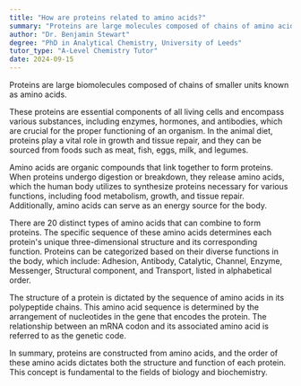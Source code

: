 ```yaml
---
title: "How are proteins related to amino acids?"
summary: "Proteins are large molecules composed of chains of amino acids, which are the smaller units that make up their structure and function in various biological processes."
author: "Dr. Benjamin Stewart"
degree: "PhD in Analytical Chemistry, University of Leeds"
tutor_type: "A-Level Chemistry Tutor"
date: 2024-09-15
---
```


Proteins are large biomolecules composed of chains of smaller units known as amino acids.

These proteins are essential components of all living cells and encompass various substances, including enzymes, hormones, and antibodies, which are crucial for the proper functioning of an organism. In the animal diet, proteins play a vital role in growth and tissue repair, and they can be sourced from foods such as meat, fish, eggs, milk, and legumes.

Amino acids are organic compounds that link together to form proteins. When proteins undergo digestion or breakdown, they release amino acids, which the human body utilizes to synthesize proteins necessary for various functions, including food metabolism, growth, and tissue repair. Additionally, amino acids can serve as an energy source for the body.

There are $20$ distinct types of amino acids that can combine to form proteins. The specific sequence of these amino acids determines each protein's unique three-dimensional structure and its corresponding function. Proteins can be categorized based on their diverse functions in the body, which include: Adhesion, Antibody, Catalytic, Channel, Enzyme, Messenger, Structural component, and Transport, listed in alphabetical order.

The structure of a protein is dictated by the sequence of amino acids in its polypeptide chains. This amino acid sequence is determined by the arrangement of nucleotides in the gene that encodes the protein. The relationship between an mRNA codon and its associated amino acid is referred to as the genetic code.

In summary, proteins are constructed from amino acids, and the order of these amino acids dictates both the structure and function of each protein. This concept is fundamental to the fields of biology and biochemistry.
    